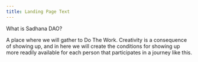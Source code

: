 ```yaml
---
title: Landing Page Text
---
```


What is Sadhana DAO?

A place where we will gather to Do The Work. Creativity is a consequence of showing up, and in here we will create the conditions for showing up more readily available for each person that participates in a journey like this.
